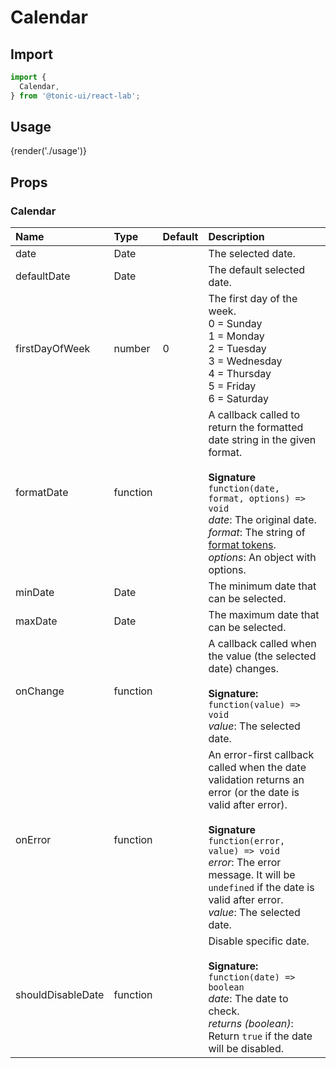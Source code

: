 # Calendar

## Import

```js
import {
  Calendar,
} from '@tonic-ui/react-lab';
```

## Usage

{render('./usage')}

## Props

### Calendar

| Name | Type | Default | Description |
| :--- | :--- | :------ | :---------- |
| date | Date | | The selected date. |
| defaultDate | Date | | The default selected date. |
| firstDayOfWeek | number | 0 | The first day of the week.<br/>0 = Sunday<br/>1 = Monday<br/>2 = Tuesday<br/>3 = Wednesday<br/>4 = Thursday<br/>5 = Friday<br/>6 = Saturday |
| formatDate | function | | A callback called to return the formatted date string in the given format.<br/><br/><b>Signature</b><br/>`function(date, format, options) => void`<br/>_date_: The original date.<br/>_format_: The string of [format tokens](https://www.unicode.org/reports/tr35/tr35-dates.html#Date_Field_Symbol_Table).<br/>_options_: An object with options. |
| minDate | Date | | The minimum date that can be selected. |
| maxDate | Date | | The maximum date that can be selected. |
| onChange | function | | A callback called when the value (the selected date) changes.<br/><br/><b>Signature:</b><br/>`function(value) => void`<br/>_value_: The selected date. |
| onError | function | | An error-first callback called when the date validation returns an error (or the date is valid after error).<br/><br/><b>Signature</b><br/>`function(error, value) => void`<br/>_error_: The error message. It will be `undefined` if the date is valid after error.<br/>_value_: The selected date. |
| shouldDisableDate | function | | Disable specific date.<br/><br/><b>Signature:</b><br/>`function(date) => boolean`<br/>_date_: The date to check.<br/>_returns (boolean)_: Return `true` if the date will be disabled. |
